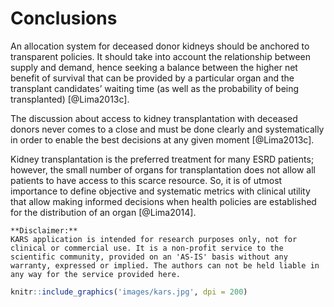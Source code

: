 # Conclusions {#conclusion}

An allocation system for deceased donor kidneys should be anchored to transparent policies. It should take into account the relationship between supply and demand, hence seeking a balance between the higher net benefit of survival that can be provided by a particular organ and the transplant candidates’ waiting time (as well as the probability of being transplanted) [@Lima2013c].

The discussion about access to kidney transplantation with deceased donors never comes to a close
and must be done clearly and systematically in order to enable the best decisions at any given moment [@Lima2013c].

Kidney transplantation is the preferred treatment for many ESRD patients; however, the small number of organs for transplantation does not allow all patients to have access to this scarce resource. So, it is of utmost importance to define objective and systematic metrics with clinical utility that allow making informed decisions when health policies are established for the distribution of an organ [@Lima2014].

```block
**Disclaimer:**
KARS application is intended for research purposes only, not for clinical or commercial use. It is a non-profit service to the scientific community, provided on an 'AS-IS' basis without any warranty, expressed or implied. The authors can not be held liable in any way for the service provided here.
```



```r
knitr::include_graphics('images/kars.jpg', dpi = 200)
```
